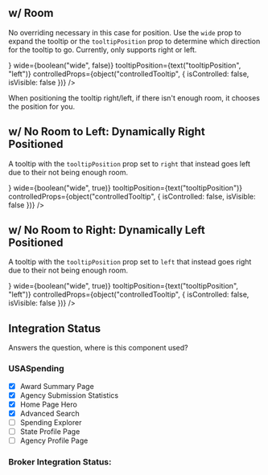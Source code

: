 

<Meta
    title="Tooltip Wrapper"
    component={TooltipWrapper}
/>

<ArgsTable of={TooltipWrapper} />

## w/ Room
No overriding necessary in this case for position. Use the `wide` prop to expand the tooltip or the `tooltipPosition` prop to determine which direction for the tooltip to go.
Currently, only supports right or left.

<Canvas>
    <Story name="Default">
        <div className="story__container tooltip-story">
            <TooltipWrapper
                icon="info"
                tooltipComponent={<Tooltip />}
                wide={boolean("wide", false)}
                tooltipPosition={text("tooltipPosition", "left")}
                controlledProps={object("controlledTooltip", {
                    isControlled: false,
                    isVisible: false
                })} />
        </div>
    </Story>
</Canvas>

When positioning the tooltip right/left, if there isn't enough room, it chooses the position for you.

## w/ No Room to Left: Dynamically Right Positioned
A tooltip with the `tooltipPosition` prop set to `right` that instead goes left due to their not being enough room.

<Canvas>
    <Story name="Smart Tooltip (left)">
        <div className="story__container tooltip-story smart-tooltip-left">
            <TooltipWrapper
                icon="info"
                tooltipComponent={<Tooltip />}
                wide={boolean("wide", true)}
                tooltipPosition={text("tooltipPosition")}
                controlledProps={object("controlledTooltip", {
                    isControlled: false,
                    isVisible: false
                })} />
        </div>
    </Story>
</Canvas>

## w/ No Room to Right: Dynamically Left Positioned
A tooltip with the `tooltipPosition` prop set to `left` that instead goes right due to their not being enough room.

<Canvas>
    <Story name="Smart Tooltip (right)">
        <div className="story__container tooltip-story smart-tooltip-right">
            <TooltipWrapper
                icon="info"
                tooltipComponent={<Tooltip />}
                wide={boolean("wide", true)}
                tooltipPosition={text("tooltipPosition", "left")}
                controlledProps={object("controlledTooltip", {
                    isControlled: false,
                    isVisible: false
                })} />
        </div>
    </Story>
</Canvas>

## Integration Status
Answers the question, where is this component used?

### USASpending
- [x] Award Summary Page
- [x] Agency Submission Statistics
- [x] Home Page Hero
- [x] Advanced Search
- [ ] Spending Explorer
- [ ] State Profile Page
- [ ] Agency Profile Page

### Broker Integration Status:
